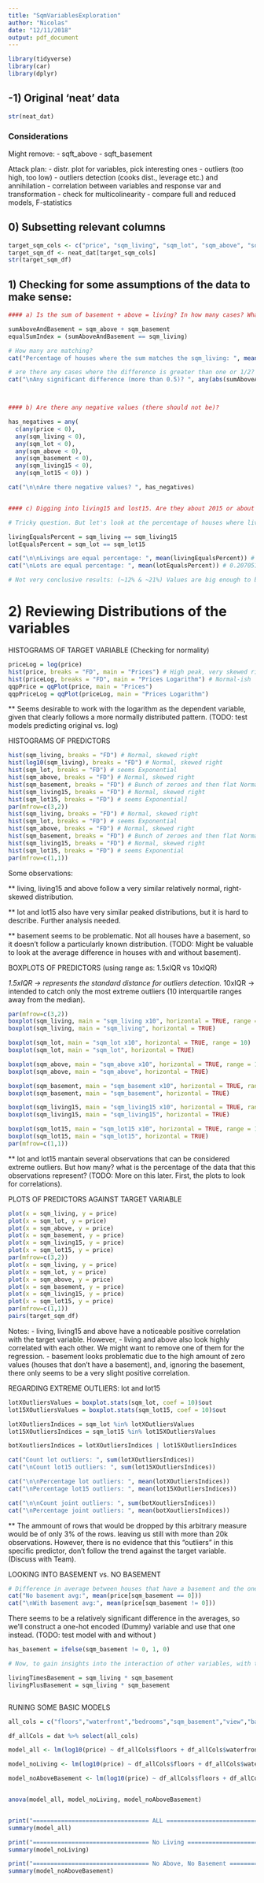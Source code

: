 ```yaml
---
title: "SqmVariablesExploration"
author: "Nicolas"
date: "12/11/2018"
output: pdf_document
---
```


```r
library(tidyverse)
library(car)
library(dplyr)
```

## -1) Original 'neat' data
```r
str(neat_dat)
```

### Considerations
Might remove: 
   - sqft_above
   - sqft_basement

Attack plan:
   - distr. plot for variables, pick interesting ones
   - outliers (too high, too low)
   - outliers detection (cooks dist., leverage etc.) and annihilation
   - correlation between variables and response var and transformation
   - check for multicolinearity
   - compare full and reduced models, F-statistics


## 0) Subsetting relevant columns
```r
target_sqm_cols <- c("price", "sqm_living", "sqm_lot", "sqm_above", "sqm_basement", "sqm_living15", "sqm_lot15")
target_sqm_df <- neat_dat[target_sqm_cols]
str(target_sqm_df)
```


## 1) Checking for some assumptions of the data to make sense:
```r
#### a) Is the sum of basement + above = living? In how many cases? What's the difference when it is not equivalent?

sumAboveAndBasement = sqm_above + sqm_basement
equalSumIndex = (sumAboveAndBasement == sqm_living)

# How many are matching?
cat("Percentage of houses where the sum matches the sqm_living: ", mean(equalSumIndex))

# are there any cases where the difference is greater than one or 1/2?
cat("\nAny significant difference (more than 0.5)? ", any(abs(sumAboveAndBasement-sqm_living) > 0.5) )



#### b) Are there any negative values (there should not be)?

has_negatives = any(
  c(any(price < 0),
  any(sqm_living < 0),
  any(sqm_lot < 0),
  any(sqm_above < 0),
  any(sqm_basement < 0),
  any(sqm_living15 < 0),
  any(sqm_lot15 < 0)) )

cat("\n\nAre there negative values? ", has_negatives)


#### c) Digging into living15 and lost15. Are they about 2015 or about 15 neighbors?

# Tricky question. But let's look at the percentage of houses where living15 equals living (and same for lot), because it might be strange that the average of other houses are consistently equal to the pertinent house.

livingEqualsPercent = sqm_living == sqm_living15
lotEqualsPercent = sqm_lot == sqm_lot15

cat("\n\nLivings are equal percentage: ", mean(livingEqualsPercent)) # 0.1187248
cat("\nLots are equal percentage: ", mean(lotEqualsPercent)) # 0.2070513

# Not very conclusive results: (~12% & ~21%) Values are big enough to be merely coincidence, but small enough to have the benefit of the doubt.


```


# 2) Reviewing Distributions of the variables

HISTOGRAMS OF TARGET VARIABLE (Checking for normality)

```r
priceLog = log(price)
hist(price, breaks = "FD", main = "Prices") # High peak, very skewed right
hist(priceLog, breaks = "FD", main = "Prices Logarithm") # Normal-ish
qqpPrice = qqPlot(price, main = "Prices")
qqpPriceLog = qqPlot(priceLog, main = "Prices Logarithm")
```
 
** Seems desirable to work with the logarithm as the dependent variable, given that clearly follows a more normally distributed pattern. (TODO: test models predicting original vs. log)



HISTOGRAMS OF PREDICTORS

```r
hist(sqm_living, breaks = "FD") # Normal, skewed right
hist(log10(sqm_living), breaks = "FD") # Normal, skewed right
hist(sqm_lot, breaks = "FD") # seems Exponential
hist(sqm_above, breaks = "FD") # Normal, skewed right
hist(sqm_basement, breaks = "FD") # Bunch of zeroes and then flat Normal dist
hist(sqm_living15, breaks = "FD") # Normal, skewed right
hist(sqm_lot15, breaks = "FD") # seems Exponential]
par(mfrow=c(3,2))
hist(sqm_living, breaks = "FD") # Normal, skewed right
hist(sqm_lot, breaks = "FD") # seems Exponential
hist(sqm_above, breaks = "FD") # Normal, skewed right
hist(sqm_basement, breaks = "FD") # Bunch of zeroes and then flat Normal dist
hist(sqm_living15, breaks = "FD") # Normal, skewed right
hist(sqm_lot15, breaks = "FD") # seems Exponential
par(mfrow=c(1,1))
```

Some observations:

** living, living15 and above follow a very similar relatively normal, right-skewed distribution.

** lot and lot15 also have very similar peaked distributions, but it is hard to describe. Further analysis needed.

** basement seems to be problematic. Not all houses have a basement, so it doesn't follow a particularly known distribution. (TODO: Might be valuable to look at the average difference in houses with and without basement).





BOXPLOTS OF PREDICTORS (using range as:  1.5xIQR vs 10xIQR)

*1.5xIQR -> represents the standard distance for outliers detection.
*10xIQR  -> intended to catch only the most extreme outliers (10 interquartile ranges away from the median).

```r
par(mfrow=c(3,2))
boxplot(sqm_living, main = "sqm_living x10", horizontal = TRUE, range = 10)
boxplot(sqm_living, main = "sqm_living", horizontal = TRUE)

boxplot(sqm_lot, main = "sqm_lot x10", horizontal = TRUE, range = 10)
boxplot(sqm_lot, main = "sqm_lot", horizontal = TRUE)

boxplot(sqm_above, main = "sqm_above x10", horizontal = TRUE, range = 10)
boxplot(sqm_above, main = "sqm_above", horizontal = TRUE)

boxplot(sqm_basement, main = "sqm_basement x10", horizontal = TRUE, range = 10)
boxplot(sqm_basement, main = "sqm_basement", horizontal = TRUE)

boxplot(sqm_living15, main = "sqm_living15 x10", horizontal = TRUE, range = 10)
boxplot(sqm_living15, main = "sqm_living15", horizontal = TRUE)

boxplot(sqm_lot15, main = "sqm_lot15 x10", horizontal = TRUE, range = 10)
boxplot(sqm_lot15, main = "sqm_lot15", horizontal = TRUE)
par(mfrow=c(1,1))
```

** lot and lot15 mantain several observations that can be considered extreme outliers. But how many? what is the percentage of the data that this observations represent? (TODO: More on this later. First, the plots to look for correlations).





PLOTS OF PREDICTORS AGAINST TARGET VARIABLE

```r
plot(x = sqm_living, y = price)
plot(x = sqm_lot, y = price)
plot(x = sqm_above, y = price)
plot(x = sqm_basement, y = price)
plot(x = sqm_living15, y = price)
plot(x = sqm_lot15, y = price)
par(mfrow=c(3,2))
plot(x = sqm_living, y = price)
plot(x = sqm_lot, y = price)
plot(x = sqm_above, y = price)
plot(x = sqm_basement, y = price)
plot(x = sqm_living15, y = price)
plot(x = sqm_lot15, y = price)
par(mfrow=c(1,1))
pairs(target_sqm_df)
```

Notes:
- living, living15 and above have a noticeable positive correlation with the target variable. However,
- living and above also look highly correlated with each other. We might want to remove one of them for the regression.
- basement looks problematic due to the high amount of zero values (houses that don't have a basement), and, ignoring the basement, there only seems to be a very slight positive correlation.


REGARDING EXTREME OUTLIERS: lot and lot15

```r
lotXOutliersValues = boxplot.stats(sqm_lot, coef = 10)$out
lot15XOutliersValues = boxplot.stats(sqm_lot15, coef = 10)$out

lotXOutliersIndices = sqm_lot %in% lotXOutliersValues
lot15XOutliersIndices = sqm_lot15 %in% lot15XOutliersValues

botXoutliersIndices = lotXOutliersIndices | lot15XOutliersIndices

cat("Count lot outliers: ", sum(lotXOutliersIndices))
cat("\nCount lot15 outliers: ", sum(lot15XOutliersIndices))

cat("\n\nPercentage lot outliers: ", mean(lotXOutliersIndices))
cat("\nPercentage lot15 outliers: ", mean(lot15XOutliersIndices))

cat("\n\nCount joint outliers: ", sum(botXoutliersIndices))
cat("\nPercentage joint outliers: ", mean(botXoutliersIndices))
```

** The ammount of rows that would be dropped by this arbitrary measure would be of only 3% of the rows. leaving us still with more than 20k observations. However, there is no evidence that this "outliers" in this specific predictor, don't follow the trend against the target variable. (Discuss with Team).





LOOKING INTO BASEMENT vs. NO BASEMENT

```r
# Difference in average between houses that have a basement and the ones that don't
cat("No basement avg:", mean(price[sqm_basement == 0]))
cat("\nWith basement avg:", mean(price[sqm_basement != 0]))
```
There seems to be a relatively significant difference in the averages, so we'll construct a one-hot encoded (Dummy) variable and use that one instead. (TODO: test model with and without )

```r
has_basement = ifelse(sqm_basement != 0, 1, 0)

# Now, to gain insights into the interaction of other variables, with the presence of basement or not:

livingTimesBasement = sqm_living * sqm_basement
livingPlusBasement = sqm_living * sqm_basement



```




RUNING SOME BASIC MODELS

```r

all_cols = c("floors","waterfront","bedrooms","sqm_basement","view","bathrooms","sqm_living15","sqm_above","grade","sqm_living","price")

df_allCols = dat %>% select(all_cols)

model_all <- lm(log10(price) ~ df_allCols$floors + df_allCols$waterfront + df_allCols$bedrooms + df_allCols$sqm_basement + df_allCols$view + df_allCols$bathrooms + df_allCols$sqm_living15 + df_allCols$sqm_above + df_allCols$grade + df_allCols$sqm_living)

model_noLiving <- lm(log10(price) ~ df_allCols$floors + df_allCols$waterfront + df_allCols$bedrooms + df_allCols$sqm_basement + df_allCols$view + df_allCols$bathrooms + df_allCols$sqm_living15 + df_allCols$sqm_above + df_allCols$grade)

model_noAboveBasement <- lm(log10(price) ~ df_allCols$floors + df_allCols$waterfront + df_allCols$bedrooms + df_allCols$view + df_allCols$bathrooms + df_allCols$sqm_living15 + df_allCols$grade + df_allCols$sqm_living)


anova(model_all, model_noLiving, model_noAboveBasement)


print("================================= ALL =================================")
summary(model_all)

print("================================= No Living =================================")
summary(model_noLiving)

print("================================= No Above, No Basement =================================")
summary(model_noAboveBasement)

```


























